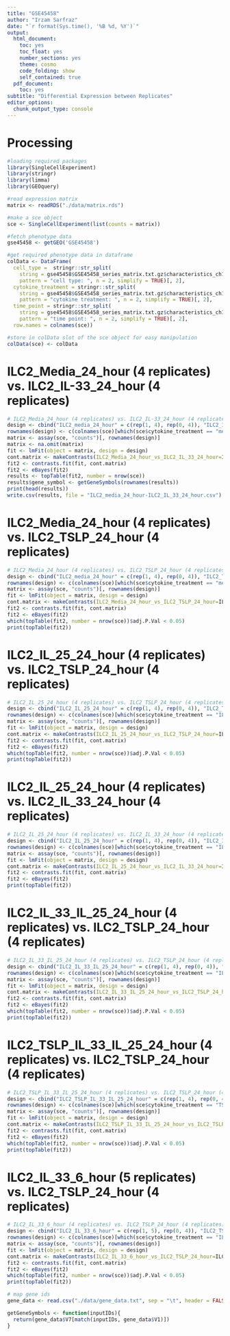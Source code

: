 ```yaml
---
title: "GSE45458"
author: "Irzam Sarfraz"
date: "`r format(Sys.time(), '%B %d, %Y')`"
output:
  html_document:
    toc: yes
    toc_float: yes
    number_sections: yes
    theme: cosmo
    code_folding: show
    self_contained: true
  pdf_document:
    toc: yes
subtitle: "Differential Expression between Replicates"
editor_options:
  chunk_output_type: console
---
```

# Processing
```r
#loading required packages
library(SingleCellExperiment)
library(stringr)
library(limma)
library(GEOquery)

#read expression matrix
matrix <- readRDS("./data/matrix.rds")

#make a sce object
sce <- SingleCellExperiment(list(counts = matrix))

#fetch phenotype data
gse45458 <- getGEO('GSE45458')

#get required phenotype data in dataframe
colData <- DataFrame(
  cell_type =  stringr::str_split(
    string = gse45458$GSE45458_series_matrix.txt.gz$characteristics_ch1, 
    pattern = "cell type: ", n = 2, simplify = TRUE)[, 2], 
  cytokine_treatment = stringr::str_split(
    string = gse45458$GSE45458_series_matrix.txt.gz$characteristics_ch1.1, 
    pattern = "cytokine treatment: ", n = 2, simplify = TRUE)[, 2],
  time_point = stringr::str_split(
    string = gse45458$GSE45458_series_matrix.txt.gz$characteristics_ch1.2, 
    pattern = "time point: ", n = 2, simplify = TRUE)[, 2],
  row.names = colnames(sce))

#store in colData slot of the sce object for easy manipulation
colData(sce) <- colData
```

# ILC2_Media_24_hour (4 replicates) vs. ILC2_IL-33_24_hour (4 replicates)

```r
# ILC2_Media_24_hour (4 replicates) vs. ILC2_IL-33_24_hour (4 replicates)
design <- cbind("ILC2_media_24_hour" = c(rep(1, 4), rep(0, 4)), "ILC2_IL_33_24_hour" = c(rep(0,4), rep(1,4)))
rownames(design) <- c(colnames(sce)[which(sce$cytokine_treatment == "media" & sce$time_point == "24 hours")], colnames(sce)[which(sce$cytokine_treatment == "IL-33" & sce$time_point == "24 hours")])
matrix <- assay(sce, "counts")[, rownames(design)]
matrix <- na.omit(matrix)
fit <- lmFit(object = matrix, design = design)
cont.matrix <- makeContrasts(ILC2_Media_24_hour_vs_ILC2_IL_33_24_hour=ILC2_media_24_hour-ILC2_IL_33_24_hour, levels=design)
fit2 <- contrasts.fit(fit, cont.matrix)
fit2 <- eBayes(fit2)
results <- topTable(fit2, number = nrow(sce))
results$gene_symbol <- getGeneSymbols(rownames(results))
print(head(results))
write.csv(results, file = "ILC2_media_24_hour-ILC2_IL_33_24_hour.csv")
```

# ILC2_Media_24_hour (4 replicates) vs. ILC2_TSLP_24_hour (4 replicates)

```r
# ILC2_Media_24_hour (4 replicates) vs. ILC2_TSLP_24_hour (4 replicates)
design <- cbind("ILC2_media_24_hour" = c(rep(1, 4), rep(0, 4)), "ILC2_TSLP_24_hour" = c(rep(0,4), rep(1,4)))
rownames(design) <- c(colnames(sce)[which(sce$cytokine_treatment == "media" & sce$time_point == "24 hours")], colnames(sce)[which(sce$cytokine_treatment == "TSLP" & sce$time_point == "24 hours")])
matrix <- assay(sce, "counts")[, rownames(design)]
fit <- lmFit(object = matrix, design = design)
cont.matrix <- makeContrasts(ILC2_Media_24_hour_vs_ILC2_TSLP_24_hour=ILC2_media_24_hour-ILC2_TSLP_24_hour, levels=design)
fit2 <- contrasts.fit(fit, cont.matrix)
fit2 <- eBayes(fit2)
which(topTable(fit2, number = nrow(sce))$adj.P.Val < 0.05)
print(topTable(fit2))
```

# ILC2_IL_25_24_hour (4 replicates) vs. ILC2_TSLP_24_hour (4 replicates)

```r
# ILC2_IL_25_24_hour (4 replicates) vs. ILC2_TSLP_24_hour (4 replicates)
design <- cbind("ILC2_IL_25_24_hour" = c(rep(1, 4), rep(0, 4)), "ILC2_TSLP_24_hour" = c(rep(0,4), rep(1,4)))
rownames(design) <- c(colnames(sce)[which(sce$cytokine_treatment == "IL-25" & sce$time_point == "24 hours")], colnames(sce)[which(sce$cytokine_treatment == "TSLP" & sce$time_point == "24 hours")])
matrix <- assay(sce, "counts")[, rownames(design)]
fit <- lmFit(object = matrix, design = design)
cont.matrix <- makeContrasts(ILC2_IL_25_24_hour_vs_ILC2_TSLP_24_hour=ILC2_IL_25_24_hour-ILC2_TSLP_24_hour, levels=design)
fit2 <- contrasts.fit(fit, cont.matrix)
fit2 <- eBayes(fit2)
which(topTable(fit2, number = nrow(sce))$adj.P.Val < 0.05)
print(topTable(fit2))
```

# ILC2_IL_25_24_hour (4 replicates) vs. ILC2_IL_33_24_hour (4 replicates)

```r
# ILC2_IL_25_24_hour (4 replicates) vs. ILC2_IL_33_24_hour (4 replicates)
design <- cbind("ILC2_IL_25_24_hour" = c(rep(1, 4), rep(0, 4)), "ILC2_IL_33_24_hour" = c(rep(0,4), rep(1,4)))
rownames(design) <- c(colnames(sce)[which(sce$cytokine_treatment == "IL-25" & sce$time_point == "24 hours")], colnames(sce)[which(sce$cytokine_treatment == "IL-33" & sce$time_point == "24 hours")])
matrix <- assay(sce, "counts")[, rownames(design)]
fit <- lmFit(object = matrix, design = design)
cont.matrix <- makeContrasts(ILC2_IL_25_24_hour_vs_ILC2_IL_33_24_hour=ILC2_IL_25_24_hour-ILC2_IL_33_24_hour, levels=design)
fit2 <- contrasts.fit(fit, cont.matrix)
fit2 <- eBayes(fit2)
print(topTable(fit2))
```

# ILC2_IL_33_IL_25_24_hour (4 replicates) vs. ILC2_TSLP_24_hour (4 replicates)

```r
# ILC2_IL_33_IL_25_24_hour (4 replicates) vs. ILC2_TSLP_24_hour (4 replicates)
design <- cbind("ILC2_IL_33_IL_25_24_hour" = c(rep(1, 4), rep(0, 4)), "ILC2_TSLP_24_hour" = c(rep(0,4), rep(1,4)))
rownames(design) <- c(colnames(sce)[which(sce$cytokine_treatment == "IL-33, IL-25" & sce$time_point == "24 hours")], colnames(sce)[which(sce$cytokine_treatment == "TSLP" & sce$time_point == "24 hours")])
matrix <- assay(sce, "counts")[, rownames(design)]
fit <- lmFit(object = matrix, design = design)
cont.matrix <- makeContrasts(ILC2_IL_33_IL_25_24_hour_vs_ILC2_TSLP_24_hour=ILC2_IL_33_IL_25_24_hour-ILC2_TSLP_24_hour, levels=design)
fit2 <- contrasts.fit(fit, cont.matrix)
fit2 <- eBayes(fit2)
which(topTable(fit2, number = nrow(sce))$adj.P.Val < 0.05)
print(topTable(fit2))
```

# ILC2_TSLP_IL_33_IL_25_24_hour (4 replicates) vs. ILC2_TSLP_24_hour (4 replicates)

```r
# ILC2_TSLP_IL_33_IL_25_24_hour (4 replicates) vs. ILC2_TSLP_24_hour (4 replicates)
design <- cbind("ILC2_TSLP_IL_33_IL_25_24_hour" = c(rep(1, 4), rep(0, 4)), "ILC2_TSLP_24_hour" = c(rep(0,4), rep(1,4)))
rownames(design) <- c(colnames(sce)[which(sce$cytokine_treatment == "TSLP, IL-33, IL-25" & sce$time_point == "24 hours")], colnames(sce)[which(sce$cytokine_treatment == "TSLP" & sce$time_point == "24 hours")])
matrix <- assay(sce, "counts")[, rownames(design)]
fit <- lmFit(object = matrix, design = design)
cont.matrix <- makeContrasts(ILC2_TSLP_IL_33_IL_25_24_hour_vs_ILC2_TSLP_24_hour=ILC2_TSLP_IL_33_IL_25_24_hour-ILC2_TSLP_24_hour, levels=design)
fit2 <- contrasts.fit(fit, cont.matrix)
fit2 <- eBayes(fit2)
which(topTable(fit2, number = nrow(sce))$adj.P.Val < 0.05)
print(topTable(fit2))
```

# ILC2_IL_33_6_hour (5 replicates) vs. ILC2_TSLP_24_hour (4 replicates)

```r
# ILC2_IL_33_6_hour (4 replicates) vs. ILC2_TSLP_24_hour (4 replicates)
design <- cbind("ILC2_IL_33_6_hour" = c(rep(1, 5), rep(0, 4)), "ILC2_TSLP_24_hour" = c(rep(0,5), rep(1,4)))
rownames(design) <- c(colnames(sce)[which(sce$cytokine_treatment == "IL-33" & sce$time_point == "6 hours")], colnames(sce)[which(sce$cytokine_treatment == "TSLP" & sce$time_point == "24 hours")])
matrix <- assay(sce, "counts")[, rownames(design)]
fit <- lmFit(object = matrix, design = design)
cont.matrix <- makeContrasts(ILC2_IL_33_6_hour_vs_ILC2_TSLP_24_hour=ILC2_IL_33_6_hour-ILC2_TSLP_24_hour, levels=design)
fit2 <- contrasts.fit(fit, cont.matrix)
fit2 <- eBayes(fit2)
which(topTable(fit2, number = nrow(sce))$adj.P.Val < 0.05)
print(topTable(fit2))
```

```r
# map gene ids
gene_data <- read.csv("./data/gene_data.txt", sep = "\t", header = FALSE) #V1 = transcript id, V7 = gene symbol

getGeneSymbols <- function(inputIDs){
  return(gene_data$V7[match(inputIDs, gene_data$V1)])
}

```